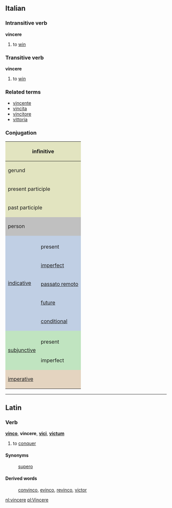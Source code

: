 ==Italian==
===Intransitive verb===
'''vincere'''

#to [[win]]

===Transitive verb===
'''vincere'''

#to [[win]]

===Related terms===
*[[vincente]]
*[[vincita]]
*[[vincitore]]
*[[vittoria]]

===Conjugation===

<center>
{| style="background:#F0F0F0"

|-
! colspan="3" style="background:#e2e4c0" | infinitive
| colspan="5" | vincere

|-
! colspan="3" style="background:#e2e4c0" | gerund
| colspan="5" | vincendo

|-
! colspan="3" style="background:#e2e4c0" | present participle
| colspan="5" | [[vincente]]

|-
! colspan="3" style="background:#e2e4c0" | past participle
| colspan="5" | [[vinto]]

|-
! colspan="2" rowspan="2" style="background:#C0C0C0" | person
! colspan="3" style="background:#C0C0C0" | singular
! colspan="3" style="background:#C0C0C0" | plural

|-
! style="background:#C0C0C0;width:12.5%" | first
! style="background:#C0C0C0;width:12.5%" | second
! style="background:#C0C0C0;width:12.5%" | third
! style="background:#C0C0C0;width:12.5%" | first
! style="background:#C0C0C0;width:12.5%" | second
! style="background:#C0C0C0;width:12.5%" | third

|-
! rowspan="6" style="background:#c0cfe4" | [[indicative]]

! style="background:#c0cfe4" colspan="1" | 
! style="background:#c0cfe4" | io
! style="background:#c0cfe4" | tu
! style="background:#c0cfe4" | lui/lei
! style="background:#c0cfe4" | noi
! style="background:#c0cfe4" | voi
! style="background:#c0cfe4" | loro

|-
! style="height:3em;background:#c0cfe4" | present
| vinco
| vinci
| vince
| vinciamo
| vincete
| vincono

|-
! style="height:3em;background:#c0cfe4" | [[imperfect]]
| vincevo
| vincevi
| vinceva
| vincevamo
| vincevate
| vincevano

|-
! style="height:3em;background:#c0cfe4" | [[passato remoto]]
| vinsi
| vinesti
| vinse
| vincemmo
| vinceste
| vinsero

|-
! style="height:3em;background:#c0cfe4" | [[future]]
| vincerò
| vincerai
| vincerà
| vinceremo
| vincerete
| vinceranno

|-
! style="height:3em;background:#c0cfe4" | [[conditional]]
| vincerei
| vinceresti
| vincerebbe
| vinceremmo
| vincereste
| vincerebbero

|-
! rowspan="3" style="background:#c0e4c0" |[[subjunctive]]
! style="background:#c0e4c0" | 
! style="background:#c0e4c0" | che io
! style="background:#c0e4c0" | che tu
! style="background:#c0e4c0" | che lui/che lei
! style="background:#c0e4c0" | che noi
! style="background:#c0e4c0" | che voi
! style="background:#c0e4c0" | che loro

|-
! style="height:3em;background:#c0e4c0" | present
| vinca
| vinca
| vinca
| vinciamo
| vinciate
| vincano

|-
! style="height:3em;background:#c0e4c0" rowspan="1" | imperfect
| vincessi
| vincessi
| vincesse
| vincessimo
| vinceste
| vincessero

|-
! colspan="2" rowspan="2" style="height:3em;background:#e4d4c0" | [[imperative]]
! style="background:#e4d4c0" | -
! style="background:#e4d4c0" | tu
! style="background:#e4d4c0" | lui/lei
! style="background:#e4d4c0" | noi
! style="background:#e4d4c0" | voi
! style="background:#e4d4c0" | loro

|-
|
| vinci
| vinca
| vinciamo
| vincete
| vincano

|}
</center>

----

==Latin==
===Verb===
'''[[vinco]]''', '''vincere''', '''[[vici]]''', '''[[victum]]'''

# to [[conquer]]
====Synonyms====
: [[supero]]

====Derived words====
: [[convinco]], [[evinco]], [[revinco]], [[victor]]

[[nl:vincere]]
[[pl:Vincere]]